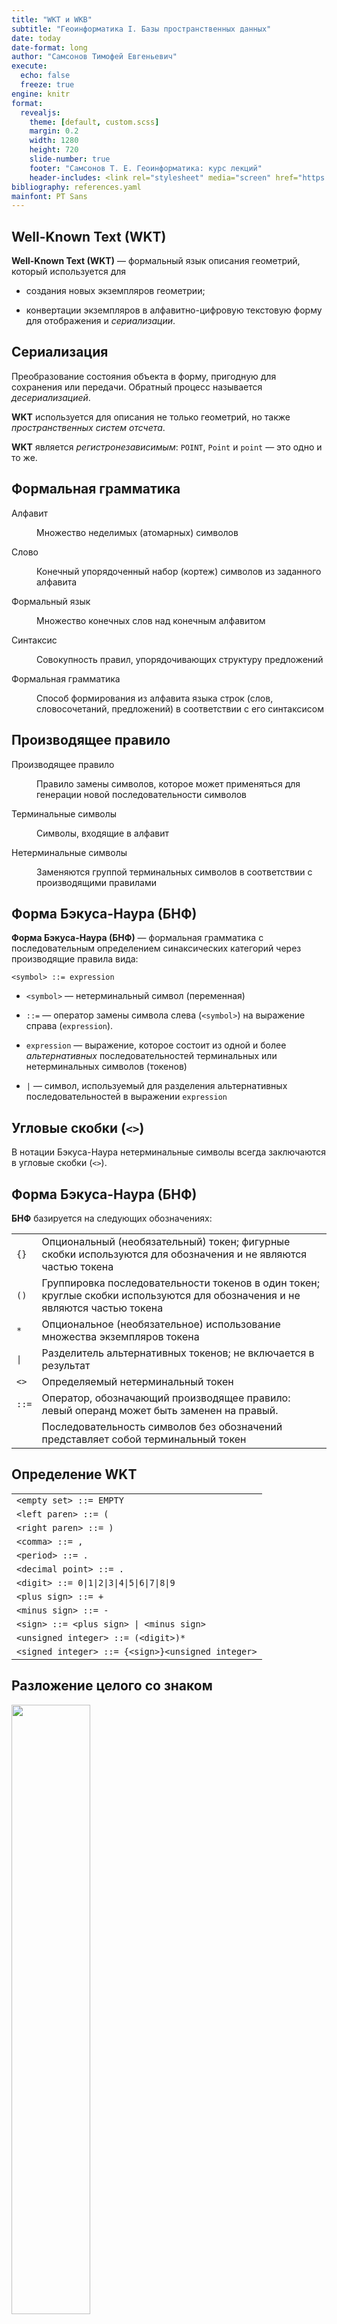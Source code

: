```yaml
---
title: "WKT и WKB"
subtitle: "Геоинформатика I. Базы пространственных данных"
date: today
date-format: long
author: "Самсонов Тимофей Евгеньевич"
execute:
  echo: false
  freeze: true
engine: knitr
format:
  revealjs: 
    theme: [default, custom.scss]
    margin: 0.2
    width: 1280
    height: 720
    slide-number: true
    footer: "Самсонов Т. Е. Геоинформатика: курс лекций"
    header-includes: <link rel="stylesheet" media="screen" href="https://fontlibrary.org//face/pt-sans" type="text/css"/>
bibliography: references.yaml
mainfont: PT Sans
---
```


## Well-Known Text (WKT)

**Well-Known Text (WKT)** --- формальный язык описания геометрий, который используется для

-   создания новых экземпляров геометрии;

-   конвертации экземпляров в алфавитно-цифровую текстовую форму для отображения и *сериализации*.

::: callout-note
## Сериализация

Преобразование состояния объекта в форму, пригодную для сохранения или передачи. Обратный процесс называется *десериализацией*.
:::

**WKT** используется для описания не только геометрий, но также *пространственных систем отсчета*.

**WKT** является *регистронезависимым*: `POINT`, `Point` и `point` --- это одно и то же.

## Формальная грамматика

Алфавит

:   Множество неделимых (атомарных) символов

Слово

:   Конечный упорядоченный набор (кортеж) символов из заданного алфавита

Формальный язык

:   Множество конечных слов над конечным алфавитом

Синтаксис

:   Совокупность правил, упорядочивающих структуру предложений

Формальная грамматика

:   Способ формирования из алфавита языка строк (слов, словосочетаний, предложений) в соответствии с его синтаксисом

## Производящее правило

Производящее правило

:   Правило замены символов, которое может применяться для генерации новой последовательности символов

Терминальные символы

:   Символы, входящие в алфавит

Нетерминальные символы

:   Заменяются группой терминальных символов в соответствии с производящими правилами

## Форма Бэкуса-Наура (БНФ)

**Форма Бэкуса-Наура (БНФ)** --- формальная грамматика с последовательным определением синаксических категорий через производящие правила вида:

`<symbol> ::= expression`

-   `<symbol>` --- нетерминальный символ (переменная)

-   `::=` --- оператор замены символа слева (`<symbol>`) на выражение справа (`expression`).

-   `expression` --- выражение, которое состоит из одной и более *альтернативных* последовательностей терминальных или нетерминальных символов (токенов)

-   `|` --- символ, используемый для разделения альтернативных последовательностей в выражении `expression`

::: callout-note
## Угловые скобки (`<>`)

В нотации Бэкуса-Наура нетерминальные символы всегда заключаются в угловые скобки (`<>`).
:::

## Форма Бэкуса-Наура (БНФ)

**БНФ** базируется на следующих обозначениях:

+----------+------------------------------------------------------------------------------------------------------------------------------+
| `{}`     | Опциональный (необязательный) токен; фигурные скобки используются для обозначения и не являются частью токена                |
+----------+------------------------------------------------------------------------------------------------------------------------------+
| `()`     | Группировка последовательности токенов в один токен; круглые скобки используются для обозначения и не являются частью токена |
+----------+------------------------------------------------------------------------------------------------------------------------------+
| `*`      | Опциональное (необязательное) использование множества экземпляров токена                                                     |
+----------+------------------------------------------------------------------------------------------------------------------------------+
| `|`      | Разделитель альтернативных токенов; не включается в результат                                                                |
+----------+------------------------------------------------------------------------------------------------------------------------------+
| `<>`     | Определяемый нетерминальный токен                                                                                            |
+----------+------------------------------------------------------------------------------------------------------------------------------+
| `::=`    | Оператор, обозначающий производящее правило: левый операнд может быть заменен на правый.                                     |
+----------+------------------------------------------------------------------------------------------------------------------------------+
|          | Последовательность символов без обозначений представляет собой терминальный токен                                            |
+----------+------------------------------------------------------------------------------------------------------------------------------+

## Определение WKT

|                                                   |
|---------------------------------------------------|
| `<empty set> ::= EMPTY`                           |
| `<left paren> ::= (`                              |
| `<right paren> ::= )`                             |
| `<comma> ::= ,`                                   |
| `<period> ::= .`                                  |
| `<decimal point> ::= .`                           |
| `<digit> ::= 0|1|2|3|4|5|6|7|8|9`                 |
| `<plus sign> ::= +`                               |
| `<minus sign> ::= -`                              |
| `<sign> ::= <plus sign> | <minus sign>`           |
| `<unsigned integer> ::= (<digit>)*`               |
| `<signed integer> ::= {<sign>}<unsigned integer>` |

## Разложение целого со знаком

![](images/signed_integer.svg){width="50%"}

## Определение WKT

+---------------------------------------------------------------------------------------------------------------------------+
| `<exact numeric literal> ::= <unsigned integer> {<decimal po int>{<unsigned integer>}}|<decimal point><unsigned integer>` |
+---------------------------------------------------------------------------------------------------------------------------+
| `<mantissa> ::= <exact numeric literal>`                                                                                  |
+---------------------------------------------------------------------------------------------------------------------------+
| `<exponent> ::= <signed integer>`                                                                                         |
+---------------------------------------------------------------------------------------------------------------------------+
| `<approximate numeric literal> ::= <mantissa>E<exponent>`                                                                 |
+---------------------------------------------------------------------------------------------------------------------------+
| `<unsigned numeric literal> ::= <exact numeric literal> | <approximate numeric literal>`                                  |
+---------------------------------------------------------------------------------------------------------------------------+
| `<signed numeric literal> ::= {<sign>}<unsigned numeric literal>`                                                         |
+---------------------------------------------------------------------------------------------------------------------------+
| `<x> ::= <signed numeric literal>`                                                                                        |
+---------------------------------------------------------------------------------------------------------------------------+
| `<y> ::= <signed numeric literal>`                                                                                        |
+---------------------------------------------------------------------------------------------------------------------------+
| `<z> ::= <signed numeric literal>`                                                                                        |
+---------------------------------------------------------------------------------------------------------------------------+
| `<m> ::= <signed numeric literal>`                                                                                        |
+---------------------------------------------------------------------------------------------------------------------------+

## Разложение действительного числа

![](images/signed_literal.svg){width="100%"}

## Определение $2D$-геометрий

+---------------------------------------------------------------------------------------------+
| `<point> ::= <x> <y>`                                                                       |
+---------------------------------------------------------------------------------------------+
| `<point text> ::= <empty set> | <left paren>`                                               |
|                                                                                             |
| `<point> <right paren>`                                                                     |
+---------------------------------------------------------------------------------------------+
| `<point tagged text> ::= point <point text>`                                                |
+---------------------------------------------------------------------------------------------+
| `<linestring text> ::= <empty set> | <left paren> <point> {<comma> <point>}* <right paren>` |
+---------------------------------------------------------------------------------------------+
| `<linestring tagged text> ::= linestring <linestring text>`                                 |
+---------------------------------------------------------------------------------------------+
| `<polygon text> ::= <empty set> | <left paren>`                                             |
|                                                                                             |
| `<linestring text>{<comma> <linestring text>}* <right paren>`                               |
+---------------------------------------------------------------------------------------------+
| `<polygon tagged text> ::= polygon <polygon text>`                                          |
+---------------------------------------------------------------------------------------------+
| `<triangle tagged text> ::= triangle <polygon text>`                                        |
+---------------------------------------------------------------------------------------------+

## Разложение $2D$-точки

![](images/point_tagged.svg){width="100%"}

Для остальных классов пустая (`EMPTY`) геометрия описывается аналогичным образом: `LINESTRING EMPTY`, `POLYGON EMPTY` и т.п.

## Разложение $2D$-линии и полигона

![](images/line_polygon_tagged.svg){width="100%"}

## Определение $2D$-геометрий

+------------------------------------------------------------------------------------------------------------------+
| `<polyhedralsurface text> ::= <empty set> | <left paren> <polygon text> {<comma> <polygon text>}* <right paren>` |
+------------------------------------------------------------------------------------------------------------------+
| `<polyhedralsurface tagged text> ::= polyhedralsurface <polyhedralsurface text>`                                 |
+------------------------------------------------------------------------------------------------------------------+
| `<tin tagged text> ::= tin <polyhedralsurface text>`                                                             |
+------------------------------------------------------------------------------------------------------------------+

![](images/tin_tagged.svg){width="100%"}

## Определение $2D$-коллекций

+---------------------------------------------------------------------------------------------------------------------+
| `<multipoint text> ::= <empty set> | <left paren>`                                                                  |
|                                                                                                                     |
| `<point text> {<comma> <point text>}* <right paren>`                                                                |
+---------------------------------------------------------------------------------------------------------------------+
| `<multipoint tagged text> ::= multipoint <multipoint text>`                                                         |
+---------------------------------------------------------------------------------------------------------------------+
| `<multilinestring text> ::= <empty set> | <left paren> <linestring text>{<comma> <linestring text>}* <right paren>` |
+---------------------------------------------------------------------------------------------------------------------+
| `<multilinestring tagged text> ::= multilinestring <multilinestring text>`                                          |
+---------------------------------------------------------------------------------------------------------------------+
| `<multipolygon text> ::= <empty set> | <left paren>`                                                                |
|                                                                                                                     |
| `<polygon text> {<comma> <polygon text>}* <right paren>`                                                            |
+---------------------------------------------------------------------------------------------------------------------+
| `<multipolygon tagged text> ::=`                                                                                    |
|                                                                                                                     |
| `multipolygon <multipolygon text>`                                                                                  |
+---------------------------------------------------------------------------------------------------------------------+

## Разложение $2D$-мульти\[точки\|линии\]

![](images/multipoint_tagged.svg){width="100%"}

## Разложение $2D$-мультиполигона

![](images/multipolygon_tagged.svg){width="100%"}

## Определение $2D$-`GEOMETRYCOLLECTION`

+-----------------------------------------------------------------------------------------------------------------------------------+
| `<geometry tagged text> ::=`                                                                                                      |
|                                                                                                                                   |
| `<point tagged text> | <linestring tagged text>`                                                                                  |
|                                                                                                                                   |
| `| <polygon tagged text> | <triangle tagged text>`                                                                                |
|                                                                                                                                   |
| `| <polyhedralsurface tagged text> | <tin tagged text>`                                                                           |
|                                                                                                                                   |
| `| <multipoint tagged text> | <multilinestring tagged text>`                                                                      |
|                                                                                                                                   |
| `| <multipolygon tagged text>`                                                                                                    |
|                                                                                                                                   |
| `| <geometrycollection tagged text>`                                                                                              |
+-----------------------------------------------------------------------------------------------------------------------------------+
| `<geometrycollection text> ::= <empty set> | <left paren> <geometry tagged text> {<comma> <geometry tagged text>}* <right paren>` |
+-----------------------------------------------------------------------------------------------------------------------------------+
| `<geometrycollection tagged text> ::= geometrycollection <geometrycollection text>`                                               |
+-----------------------------------------------------------------------------------------------------------------------------------+

## Разложение $2D$-`GEOMETRYCOLLECTION`

![](images/geometry_tagged.svg){width="100%"}

## Определение $3D/4D$-геометрий и коллекций

Идентично $2D$ со следующими модификациями:

-   Количество координат равно числу измерений ($3$ или $4$)

-   После названия *tagged*-геометрии добавляется расширение `z`, `m` или `zm`:\
    `point z`, `linestring m`, `polygon zm`.

![](images/linestringzm_tagged.svg){width="100%"}

## Дополнительные измерения

1.  Стандартные геометрические операции и топологические предикаты *игнорируют* дополнительные измерения $ZM$.

2.  Не существует ограничений на координату $M$ --- она, в частности, не обязана непрерывно возрастать вдоль объекта `LINESTRING`.

3.  Интерфейс объектов с $M$-геометрией содержит дополнительные методы `LocateAlong()` и `LocateBetween()`.

+-------------------------+-------------------------------------------------------------------------------------------+
| Метод                   | Назначение                                                                                |
+=========================+===========================================================================================+
| `LocateAlong(m)`        | Возвращает производную геометрическую коллекцию, которая соответствует `m`                |
+-------------------------+-------------------------------------------------------------------------------------------+
| `LocateBetween(m1, m2)` | Возвращает производную геометрическую коллекцию, которая соответствует отрезку `[m1, m2]` |
+-------------------------+-------------------------------------------------------------------------------------------+

## Дополнительные измерения

Запрос измерения мультиточечного объекта:

**`p:`** `MULTIPOINT M(0 0 4, 2 1 1, 3 1 2, 4 2 4, 5 3 5, 7 2 7)`

**`p.LocateAlong(4):`** `MULTIPOINT M(0 0 4, 3 1 4)`

**`p.LocateBetween(2,4):`** `MULTIPOINT M(0 0 4, 2 1 2, 3 1 4)`

**`p.LocateAlong(3):`** `POINT M()` --- *пустой* объект

```python
#| fig-width: 3
#| fig-height: 1.5
#| out-width: 600px
#| out-height: 450px

import shapely
import pandas as pd
import geopandas as gpd
import matplotlib.pyplot as plt

mpts = shapely.MultiPoint(((0, 0), (2, 1), (3, 1), (4, 2), (5, 3), (7, 2)))
gmpts = gpd.GeoSeries(mpts)
df = pd.DataFrame({})
gdf = gpd.GeoDataFrame(df, geometry=gmpts)
gdf.plot(markersize = 50, color='orangered')
plt.show()
```

## Дополнительные измерения

Запрос измерения линейного объекта :

**`l:`** `MULTILINESTRING M((0 0 4, 2 1 1, 3 1 2), (4 2 4, 5 3 6))`

**`l.LocateAlong(3):`** `MULTIPOINT M(1.3 0.7 3)`

**`l.LocateBetween(2,5):`** `GEOMETRYCOLLECTION M(LINESTRING M(0 0 4,1.33 0.67 2),POINT M(3 1 2),LINESTRING M(4 2 4,4.5 2.5 5))`

**`l.LocateAlong(0.5):`** `POINT M()` --- *пустой* объект

```python
#| fig-width: 3
#| fig-height: 1.5
#| out-width: 600px
#| out-height: 300px
mline = shapely.MultiLineString((((0, 0), (2, 1), (3, 1)), ((4, 2), (5, 3), (7, 2))))
gmline = gpd.GeoSeries(mline)
df = pd.DataFrame({})
gdf = gpd.GeoDataFrame(df, geometry=gmline)
gdf.plot(color='orangered')
plt.show()
```

## Well-Known Binary (WKB)

**Well-Known Binary (WKB)** --- компактное представление геометрического объекта в виде непрерывной последовательности байтов.

-   Позволяет обмениваться пространственными данными в бинарной форме

-   Реализуется путем представления геометрического объекта в виде последовательности чисел типов `{Unsigned Integer, Double}` и их сериализации в последовательность байтов

-   Для сериализации используется порядок байтов с большого (*Big Endian*) или малого (*Little Endian*) конца.

`Unsigned Integer` --- $32$-битный ($4$-байтовый) тип данных, который представляет неотрицательные целые числа в диапазоне `[0, 4 294 967 259]`

`Double` --- $64$-битный ($8$-байтовый) тип данных, который представляет числа с плавающей точкой двойной точности стандарта [IEEE 754](https://en.wikipedia.org/wiki/IEEE_754).

## Коды геометрических типов {.table-small}

+----------------------------------+----------+----------+----------+----------+
| **Тип**                          | **XY**   | **XYZ**  | **XYM**  | **XYZM** |
+----------------------------------+----------+----------+----------+----------+
| `GEOMETRY`                       | `0`      | `1000`   | `2000`   | `3000`   |
+----------------------------------+----------+----------+----------+----------+
| `POINT`                          | `1`      | `1001`   | `2001`   | `3001`   |
+----------------------------------+----------+----------+----------+----------+
| `LINESTRING`                     | `2`      | `1002`   | `2002`   | `3002`   |
+----------------------------------+----------+----------+----------+----------+
| `POLYGON`                        | `3`      | `1003`   | `2003`   | `3003`   |
+----------------------------------+----------+----------+----------+----------+
| `MULTIPOINT`                     | `4`      | `1004`   | `2004`   | `3004`   |
+----------------------------------+----------+----------+----------+----------+
| `MULTILINESTRING`                | `5`      | `1005`   | `2005`   | `3005`   |
+----------------------------------+----------+----------+----------+----------+
| `MULTIPOLYGON`                   | `6`      | `1006`   | `2006`   | `3006`   |
+----------------------------------+----------+----------+----------+----------+
| `GEOMETRYCOLLECTION`             | `7`      | `1007`   | `2007`   | `3007`   |
+----------------------------------+----------+----------+----------+----------+
| $\texttt{CIRCULARSTRING}^ \star$ | `8`      | `1008`   | `2008`   | `3008`   |
+----------------------------------+----------+----------+----------+----------+
| $\texttt{COMPOUNDCURVE}^\star$   | `9`      | `1009`   | `2009`   | `3009`   |
+----------------------------------+----------+----------+----------+----------+
| $\texttt{CURVEPOLYGON}^\star$    | `10`     | `1010`   | `2010`   | `3010`   |
+----------------------------------+----------+----------+----------+----------+

$\star$ --- зарезервированные типы

## Коды геометрических типов

+---------------------+-----------+-----------+-----------+-----------+
| **Тип**             | **XY**    | **XYZ**   | **XYM**   | **XYZM**  |
+---------------------+-----------+-----------+-----------+-----------+
| `MULTICURVE`        | `11`      | `1011`    | `2011`    | `3011`    |
+---------------------+-----------+-----------+-----------+-----------+
| `MULTISURFACE`      | `12`      | `1012`    | `2012`    | `3012`    |
+---------------------+-----------+-----------+-----------+-----------+
| `CURVE`             | `13`      | `1013`    | `2013`    | `3013`    |
+---------------------+-----------+-----------+-----------+-----------+
| `SURFACE`           | `14`      | `1014`    | `2014`    | `3014`    |
+---------------------+-----------+-----------+-----------+-----------+
| `POLYHEDRALSURFACE` | `15`      | `1015`    | `2015`    | `3015`    |
+---------------------+-----------+-----------+-----------+-----------+
| `TIN`               | `16`      | `1016`    | `2016`    | `3016`    |
+---------------------+-----------+-----------+-----------+-----------+

## Классы WKBGeometry

**Базовые определения типов**

``` code
// byte : 1 byte 
// uint32 : 32 bit unsigned integer (4 bytes) 
// double : double precision number (8 bytes) 
```

**Точки**

::: columns
::: {.column width="50%"}
``` code
Point { 
  double x; 
  double y;
} 

PointZ { 
  double x; 
  double y; 
  double z;
} 
```

Определения используют синтаксис, похожий на язык программирования ***C**.*
:::

::: {.column width="50%"}
``` code
PointM { 
  double x; 
  double y; 
  double m;
} 

PointZM { 
  double x; 
  double y; 
  double z; 
  double m;
}
```
:::
:::

## Классы WKBGeometry

::: columns
::: {.column width="50%"}
**Линейные кольца**

``` code
LinearRing { 
  uint32 numPoints; 
  Point points[numPoints];
} 

LinearRingZ { 
  uint32 numPoints; 
  PointZ points[numPoints];
} 

LinearRingM { 
  uint32 numPoints; 
  PointM points[numPoints];
} 

LinearRingZM { 
  uint32 numPoints; 
  PointZM points[numPoints];
}
```
:::

::: {.column width="50%"}
**Порядок байтов**

``` code
enum WKBByteOrder { 
  wkbXDR = 0, // Big Endian 
  wkbNDR = 1 // Little Endian 
}
```

Порядок байтов определяет последовательность представления машинного слова в памяти компьютера:

-   **Big Endian (BE)** --- от большего к меньшему

-   **Littel Endian (LE)** --- от меньшего к большему

В современных компьютерах машинное слово $64$-битное и состоит из $8$ байтов.
:::
:::

## Endians

$256 = 2^8$ --- максимальное число, которое можно записать в один байт.

Произвольное число можно разложить по байтам:

$$
M = \sum_{i=0}^{n-1}A_i\cdot 256^i=A_0\cdot 256^0+A_1\cdot 256^1+A_2\cdot 256^2+\dots+A_{n-1}\cdot 256^{n-1}.
$$

-   $A_0,\dots,A_{n-1}$ --- целые числа в диапазоне от $0$ до $255$

-   $A_0$ --- младший (*little*) байт

-   $A_{n-1}$ --- старший (*big*) байт

Число $11789_{10}$ (`0x2E0D`) можно записать двумя способами:

+-------------------+--------------------+---------------------------------------------+
| **Little Endian** | $A_0A_1...A_{n-1}$ | `0000 1101 0010 1110`                       |
+-------------------+--------------------+---------------------------------------------+
| **Big Endian**    | $A_{n-1}...A_1A_0$ | `0010 1110 0000 1101`                       |
+-------------------+--------------------+---------------------------------------------+

## Библиография
